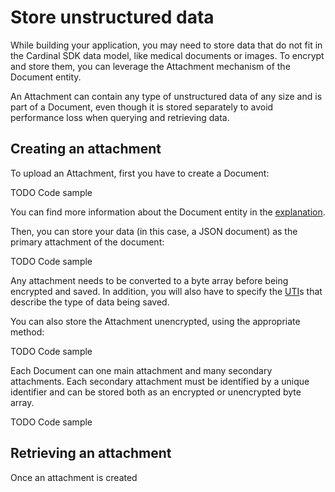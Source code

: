 # Store unstructured data

While building your application, you may need to store data that do not fit in the Cardinal SDK data model, like medical
documents or images. To encrypt and store them, you can leverage the Attachment mechanism of the Document entity.

An Attachment can contain any type of unstructured data of any size and is part of a Document, even though it is stored 
separately to avoid performance loss when querying and retrieving data.

## Creating an attachment
To upload an Attachment, first you have to create a Document:

TODO Code sample

You can find more information about the Document entity in the [explanation](/explanations/data-model/document).

Then, you can store your data (in this case, a JSON document) as the primary attachment of the document:

TODO Code sample

Any attachment needs to be converted to a byte array before being encrypted and saved. In addition, you will also have
to specify the [UTI](https://developer.apple.com/library/archive/documentation/FileManagement/Conceptual/understanding_utis/understand_utis_conc/understand_utis_conc.html#//apple_ref/doc/uid/TP40001319-CH202-CHDHIJDE)s that describe the type of data being saved.

You can also store the Attachment unencrypted, using the appropriate method:

TODO Code sample

Each Document can one main attachment and many secondary attachments. Each secondary attachment must be identified by
a unique identifier and can be stored both as an encrypted or unencrypted byte array.

TODO Code sample

## Retrieving an attachment
Once an attachment is created 


[//]: # (- Create document, add attachment)

[//]: # (- What happens to attachments when deleted / purged?)
